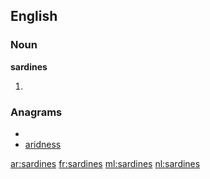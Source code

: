 ==English==

===Noun===
'''sardines'''

# {{plural of|[[sardine]]}}

===Anagrams===
* {{alphagram|adeinrss}}
* [[aridness#English|aridness]]

[[ar:sardines]]
[[fr:sardines]]
[[ml:sardines]]
[[nl:sardines]]